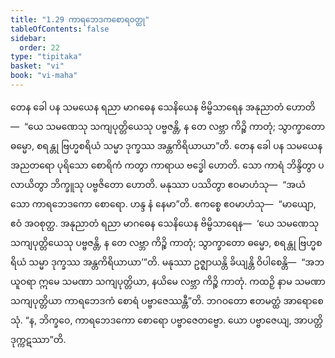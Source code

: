 ```yaml
---
title: "1.29 ကာရဘေဒကစောရဝတ္ထု"
tableOfContents: false
sidebar:
  order: 22
type: "tipitaka"
basket: "vi"
book: "vi-maha"
---
```



<DynamicBreadcrumb />

<Division number="92" book="vi-maha">

<Paragraph number="430" book="vi-maha">
တေန ခေါ ပန သမယေန ရညာ မာဂဓေန သေနိယေန ဗိမ္ဗိသာရေန အနုညာတံ ဟောတိ—  “ယေ သမဏေသု သကျပုတ္တိယေသု ပဗ္ဗဇန္တိ, န တေ လဗ္ဘာ ကိဉ္စိ ကာတုံ; သွာက္ခာတော ဓမ္မော, စရန္တု ဗြဟ္မစရိယံ သမ္မာ ဒုက္ခဿ အန္တကိရိယာယာ”တိ. တေန ခေါ ပန သမယေန အညတရော ပုရိသော စောရိကံ ကတွာ ကာရာယ ဗဒ္ဓေါ ဟောတိ. သော ကာရံ ဘိန္ဒိတွာ ပလာယိတွာ ဘိက္ခူသု ပဗ္ဗဇိတော ဟောတိ. မနုဿာ ပဿိတွာ ဧဝမာဟံသု—  “အယံ သော ကာရဘေဒကော စောရော. ဟန္ဒ နံ နေမာ”တိ. ဧကစ္စေ ဧဝမာဟံသု—  “မာယျော, ဧဝံ အဝစုတ္ထ. အနုညာတံ ရညာ မာဂဓေန သေနိယေန ဗိမ္ဗိသာရေန—  ‘ယေ သမဏေသု သကျပုတ္တိယေသု ပဗ္ဗဇန္တိ, န တေ လဗ္ဘာ ကိဉ္စိ ကာတုံ; သွာက္ခာတော ဓမ္မော, စရန္တု ဗြဟ္မစရိယံ သမ္မာ ဒုက္ခဿ အန္တကိရိယာယာ’”တိ. မနုဿာ ဥဇ္ဈာယန္တိ ခိယျန္တိ ဝိပါစေန္တိ—  “အဘယူဝရာ ဣမေ သမဏာ သကျပုတ္တိယာ, နယိမေ လဗ္ဘာ ကိဉ္စိ ကာတုံ. ကထဉှိ နာမ သမဏာ သကျပုတ္တိယာ ကာရဘေဒကံ စောရံ ပဗ္ဗာဇေဿန္တီ”တိ. ဘဂဝတော ဧတမတ္ထံ အာရောစေသုံ. “န, ဘိက္ခဝေ, ကာရဘေဒကော စောရော ပဗ္ဗာဇေတဗ္ဗော. ယော ပဗ္ဗာဇေယျ, အာပတ္တိ ဒုက္ကဋဿာ”တိ.
</Paragraph>
</Division>